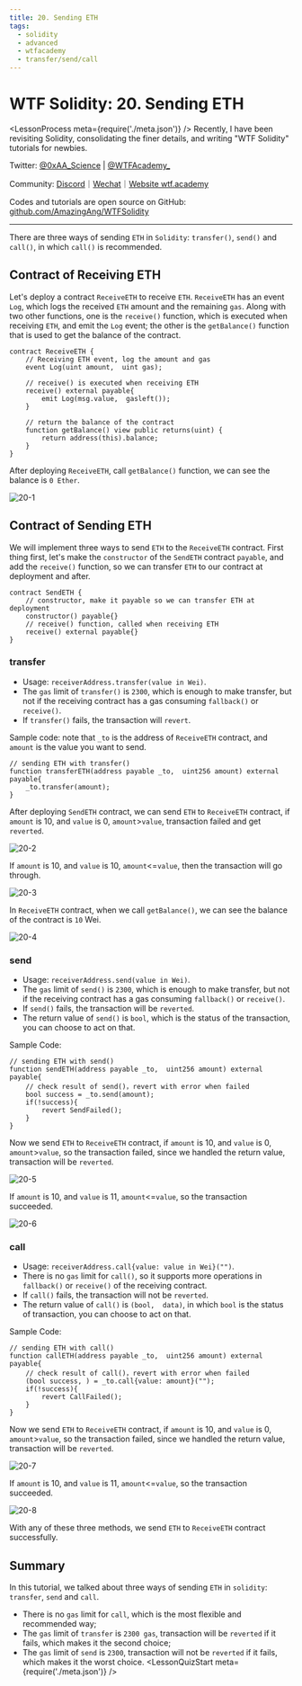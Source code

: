 ```yaml
---
title: 20. Sending ETH
tags:
  - solidity
  - advanced
  - wtfacademy
  - transfer/send/call
---
```


# WTF Solidity: 20. Sending ETH
<LessonProcess meta={require('./meta.json')} />
Recently, I have been revisiting Solidity, consolidating the finer details, and writing "WTF Solidity" tutorials for newbies. 

Twitter: [@0xAA_Science](https://twitter.com/0xAA_Science) | [@WTFAcademy_](https://twitter.com/WTFAcademy_)

Community: [Discord](https://discord.gg/5akcruXrsk)｜[Wechat](https://docs.google.com/forms/d/e/1FAIpQLSe4KGT8Sh6sJ7hedQRuIYirOoZK_85miz3dw7vA1-YjodgJ-A/viewform?usp=sf_link)｜[Website wtf.academy](https://wtf.academy)

Codes and tutorials are open source on GitHub: [github.com/AmazingAng/WTFSolidity](https://github.com/AmazingAng/WTFSolidity)

-----
There are three ways of sending `ETH` in `Solidity`: `transfer()`, `send()` and `call()`, in which `call()` is recommended. 

## Contract of Receiving ETH
Let's deploy a contract `ReceiveETH` to receive `ETH`. `ReceiveETH` has an event `Log`, which logs the received `ETH` amount and the remaining `gas`. Along with two other functions, one is the `receive()` function, which is executed when receiving `ETH`, and emit the `Log` event; the other is  the `getBalance()` function that is used to get the balance of the contract. 
```solidity
contract ReceiveETH {
    // Receiving ETH event, log the amount and gas
    event Log(uint amount,  uint gas);
    
    // receive() is executed when receiving ETH
    receive() external payable{
        emit Log(msg.value,  gasleft());
    }
    
    // return the balance of the contract
    function getBalance() view public returns(uint) {
        return address(this).balance;
    }
}
```

After deploying `ReceiveETH`, call `getBalance()` function, we can see the balance is `0 Ether`. 

![20-1](./img/20-1.png)

## Contract of Sending ETH
We will implement three ways to send `ETH` to the `ReceiveETH` contract. First thing first, let's make the `constructor` of the `SendETH` contract `payable`, and add the `receive()` function, so we can transfer `ETH` to our contract at deployment and after.
```solidity
contract SendETH {
    // constructor, make it payable so we can transfer ETH at deployment
    constructor() payable{}
    // receive() function, called when receiving ETH
    receive() external payable{}
}
```
### transfer
- Usage: `receiverAddress.transfer(value in Wei)`. 
- The `gas` limit of `transfer()` is `2300`, which is enough to make transfer, but not if the receiving contract has a gas consuming `fallback()` or `receive()`. 
- If `transfer()` fails, the transaction will `revert`. 

Sample code: note that `_to` is the address of `ReceiveETH` contract, and `amount` is the value you want to send.
```solidity
// sending ETH with transfer()
function transferETH(address payable _to,  uint256 amount) external payable{
	_to.transfer(amount);
}
```

After deploying `SendETH` contract, we can send `ETH` to `ReceiveETH` contract, if `amount` is 10, and `value` is 0, `amount`>`value`, transaction failed and get `reverted`. 

![20-2](./img/20-2.png)

If `amount` is 10, and `value` is 10, `amount`<=`value`, then the transaction will go through. 

![20-3](./img/20-3.png)

In `ReceiveETH` contract, when we call `getBalance()`, we can see the balance of the contract is `10` Wei. 

![20-4](./img/20-4.png)

### send

- Usage: `receiverAddress.send(value in Wei)`. 
- The `gas` limit of `send()` is `2300`, which is enough to make transfer, but not if the receiving contract has a gas consuming `fallback()` or `receive()`. 
- If `send()` fails, the transaction will be `reverted`. 
- The return value of `send()` is `bool`, which is the status of the transaction, you can choose to act on that. 

Sample Code:
```solidity
// sending ETH with send()
function sendETH(address payable _to,  uint256 amount) external payable{
    // check result of send()，revert with error when failed
    bool success = _to.send(amount);
    if(!success){
    	revert SendFailed();
    }
}
```

Now we send `ETH` to `ReceiveETH` contract, if `amount` is 10, and `value` is 0, `amount`>`value`, so the transaction failed, since we handled the return value, transaction will be `reverted`. 

![20-5](./img/20-5.png)

If `amount` is 10, and `value` is 11, `amount`<=`value`, so the transaction succeeded. 

![20-6](./img/20-6.png)

### call

- Usage: `receiverAddress.call{value: value in Wei}("")`. 
- There is no `gas` limit for `call()`, so it supports more operations in `fallback()` or `receive()` of the receiving contract. 
- If `call()` fails, the transaction will not be `reverted`. 
- The return value of `call()` is `(bool,  data)`, in which `bool` is the status of transaction, you can choose to act on that. 

Sample Code:
```solidity
// sending ETH with call()
function callETH(address payable _to,  uint256 amount) external payable{
    // check result of call()，revert with error when failed
    (bool success, ) = _to.call{value: amount}("");
    if(!success){
    	revert CallFailed();
    }
}
```

Now we send `ETH` to `ReceiveETH` contract, if `amount` is 10, and `value` is 0, `amount`>`value`, so the transaction failed, since we handled the return value, transaction will be `reverted`. 

![20-7](./img/20-7.png)

If `amount` is 10, and `value` is 11, `amount`<=`value`, so the transaction succeeded. 

![20-8](./img/20-8.png)

With any of these three methods, we send `ETH` to `ReceiveETH` contract successfully.

## Summary
In this tutorial, we talked about three ways of sending `ETH` in `solidity`:
`transfer`, `send` and `call`. 
- There is no `gas` limit for `call`, which is the most flexible and recommended way;
- The `gas` limit of `transfer` is `2300 gas`, transaction will be `reverted` if it fails, which makes it the second choice;
- The `gas` limit of `send` is `2300`, transaction will not be `reverted` if it fails, which makes it the worst choice. 
<LessonQuizStart meta={require('./meta.json')} />


